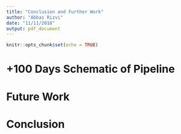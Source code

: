 ```yaml
---
title: "Conclusion and Further Work"
author: "Abbas Rizvi"
date: "11/11/2018"
output: pdf_document  
---
```


```r
knitr::opts_chunk$set(echo = TRUE)
```

# +100 Days Schematic of Pipeline

# Future Work

# Conclusion